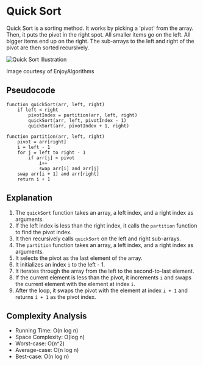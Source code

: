 
# Quick Sort

Quick Sort is a sorting method. It works by picking a 'pivot' from the array. Then, it puts the pivot in the right spot. All smaller items go on the left. All bigger items end up on the right. The sub-arrays to the left and right of the pivot are then sorted recursively.

<div className="flex flex-col items-center">
    <Image src={quickSort} alt="Quick Sort Illustration" />
    <p className="text-center">Image courtesy of EnjoyAlgorithms</p>
</div>

## Pseudocode

```plaintext
function quickSort(arr, left, right)
    if left < right
        pivotIndex = partition(arr, left, right)
        quickSort(arr, left, pivotIndex - 1)
        quickSort(arr, pivotIndex + 1, right)

function partition(arr, left, right)
    pivot = arr[right]
    i = left - 1
    for j = left to right - 1
        if arr[j] < pivot
            i++
            swap arr[i] and arr[j]
    swap arr[i + 1] and arr[right]
    return i + 1
```

## Explanation

1. The `quickSort` function takes an array, a left index, and a right index as arguments.
2. If the left index is less than the right index, it calls the `partition` function to find the pivot index.
3. It then recursively calls `quickSort` on the left and right sub-arrays.
4. The `partition` function takes an array, a left index, and a right index as arguments.
5. It selects the pivot as the last element of the array.
6. It initializes an index `i` to the left - 1.
7. It iterates through the array from the left to the second-to-last element.
8. If the current element is less than the pivot, it increments `i` and swaps the current element with the element at index `i`.
9. After the loop, it swaps the pivot with the element at index `i + 1` and returns `i + 1` as the pivot index.

## Complexity Analysis

-   Running Time: O(n log n)
-   Space Complexity: O(log n)
-   Worst-case: O(n^2)
-   Average-case: O(n log n)
-   Best-case: O(n log n)
